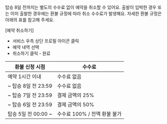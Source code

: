 탑승 8일 전까지는 별도의 수수료 없이 예약을 취소할 수 있어요. 출발이 임박한 경우 또는 이미 출발한 경우에는 환불 규정에 따라 취소 수수료가 발생해요. 자세한 환불 규정은 아래의 표를 참고해 주세요.

[예약 취소하기]
- 서비스 우측 상단 프로필 아이콘 클릭
- 예약 내역 선택
- 취소하기 클릭 - 완료

<div className="overflow-hidden rounded-[5px] border border-basic-grey-300 text-12 text-basic-black">
      <table className="w-full border-collapse">
        <thead className="font-600 text-basic-grey-700">
          <tr className="bg-basic-grey-100 text-left">
            <th className="border-b border-r border-basic-grey-300 px-[10px] py-[6px]">
              환불 신청 시점
            </th>
            <th className="border-b border-basic-grey-300 px-[10px] py-[6px]">
              수수료
            </th>
          </tr>
        </thead>
        <tbody className="bg-basic-white font-500 text-basic-grey-600">
          <tr className="text-basic-red-400">
            <td className="border-b border-r border-basic-grey-300 px-[10px] py-[6px]">
              예약 1시간 이내
            </td>
            <td className="border-b border-basic-grey-300 px-[10px] py-[6px]">
              수수료 없음
            </td>
          </tr>
          <tr>
            <td className="border-b border-r border-basic-grey-300 px-[10px] py-[6px]">
              ~ 탑승 8일 전 23:59
            </td>
            <td className="border-b border-basic-grey-300 px-[10px] py-[6px]">
              수수료 없음
            </td>
          </tr>
          <tr>
            <td className="border-b border-r border-basic-grey-300 px-[10px] py-[6px]">
              ~ 탑승 7일 전 23:59
            </td>
            <td className="border-b border-basic-grey-300 px-[10px] py-[6px]">
              결제 금액의 25%
            </td>
          </tr>
          <tr>
            <td className="border-b border-r border-basic-grey-300 px-[10px] py-[6px]">
              ~ 탑승 6일 전 23:59
            </td>
            <td className="border-b border-basic-grey-300 px-[10px] py-[6px]">
              결제 금액의 50%
            </td>
          </tr>
          <tr>
            <td className="border-r border-basic-grey-300 px-[10px] py-[6px]">
              탑승 5일 전 00:00 ~
            </td>
            <td className="px-[10px] py-[6px]">수수료 100% / 전액 환불 불가</td>
          </tr>
        </tbody>
      </table>
    </div>